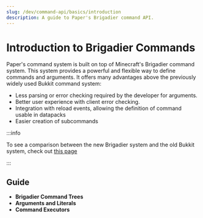 ---
slug: /dev/command-api/basics/introduction
description: A guide to Paper's Brigadier command API.
---

# Introduction to Brigadier Commands
Paper's command system is built on top of Minecraft's Brigadier command system. This system provides a powerful and flexible way to define commands and arguments.
It offers many advantages above the previously widely used Bukkit command system:
- Less parsing or error checking required by the developer for arguments.
- Better user experience with client error checking.
- Integration with reload events, allowing the definition of command usable in datapacks
- Easier creation of subcommands


:::info

To see a comparison between the new Brigadier system and the old Bukkit system, check out [this page](./comparison)

:::

## Guide
* **Brigadier Command Trees**
* **Arguments and Literals**
* **Command Executors**